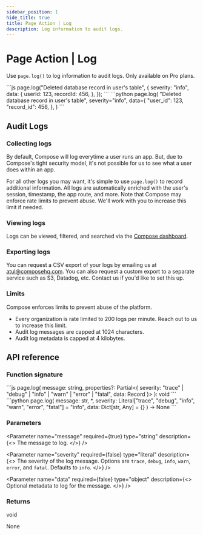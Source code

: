 ```yaml
---
sidebar_position: 1
hide_title: true
title: Page Action | Log
description: Log information to audit logs.
---
```



# Page Action | Log

Use `page.log()` to log information to audit logs. Only available on Pro plans.

<Tabs groupId="sdkLanguage">
    <TabItem value="node" label="TypeScript / JavaScript">
    ```js
    page.log("Deleted database record in user's table", {
        severity: "info",
        data: {
            userId: 123,
            recordId: 456,
        },
    });
    ```
    </TabItem>
    <TabItem value="python" label="Python">
    ```python
    page.log(
        "Deleted database record in user's table",
        severity="info",
        data={
            "user_id": 123,
            "record_id": 456,
        },
    )
    ```
    </TabItem>
</Tabs>

## Audit Logs

### Collecting logs

By default, Compose will log everytime a user runs an app. But, due to Compose's tight security model, it's not possible for us to see what a user does within an app.

For all other logs you may want, it's simple to use `page.log()` to record additional information. All logs are automatically enriched with the user's session, timestamp, the app route, and more. Note that Compose may enforce rate limits to prevent abuse. We'll work with you to increase this limit if needed.

### Viewing logs

Logs can be viewed, filtered, and searched via the [Compose dashboard](https://app.compose.com/home/audit-log).

### Exporting logs

You can request a CSV export of your logs by emailing us at atul@composehq.com. You can also request a custom export to a separate service such as S3, Datadog, etc. Contact us if you'd like to set this up.

### Limits

Compose enforces limits to prevent abuse of the platform.

- Every organization is rate limited to 200 logs per minute. Reach out to us to increase this limit.
- Audit log messages are capped at 1024 characters.
- Audit log metadata is capped at 4 kilobytes.

## API reference

### Function signature

<Tabs groupId="sdkLanguage">
    <TabItem value="node" label="TypeScript / JavaScript">
    ```js
    page.log(
        message: string,
        properties?: Partial<{
            severity: "trace" | "debug" | "info" | "warn" | "error" | "fatal",
            data: Record<string, any>
        }>
    ): void
    ```
    </TabItem>
    <TabItem value="python" label="Python">
    ```python
    page.log(
        message: str,
        *,
        severity: Literal["trace", "debug", "info", "warn", "error", "fatal"] = "info",
        data: Dict[str, Any] = {}
    ) -> None
    ```
    </TabItem>
</Tabs>

### Parameters

<Parameter
    name="message"
    required={true}
    type="string"
    description={<>
        The message to log.
    </>}
/>

<Parameter
    name="severity"
    required={false}
    type="literal"
    description={<>
        The severity of the log message. Options are <code>trace</code>, <code>debug</code>, <code>info</code>, <code>warn</code>, <code>error</code>, and <code>fatal</code>. Defaults to <code>info</code>.
    </>}
/>

<Parameter
    name="data"
    required={false}
    type="object"
    description={<>
        Optional metadata to log for the message.
    </>}
/>

### Returns

<Tabs groupId="sdkLanguage" className="hide_tabs">
    <TabItem value="node" label="TypeScript / JavaScript">
    <p><span className="type-pill" style={{ marginLeft: 0}}>void</span></p>
    </TabItem>
    <TabItem value="python" label="Python">
    <p><span className="type-pill" style={{ marginLeft: 0}}>None</span></p>
    </TabItem>
</Tabs>